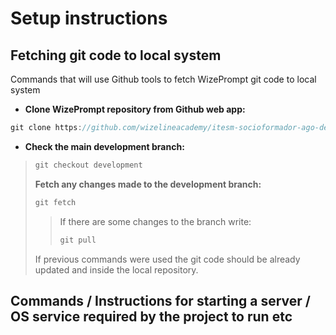 # Setup instructions

## Fetching git code to local system

Commands that will use Github tools to fetch WizePrompt git code to local system

* **Clone WizePrompt repository from Github web app:**

```js filename="TERMINAL" {1} copy
git clone https://github.com/wizelineacademy/itesm-socioformador-ago-dec-2023-team-02.git
```
* **Check the main development branch:**
> ```js filename="TERMINAL" {1} copy
> git checkout development
> ```
> **Fetch any changes made to the development branch:**
> ```js filename="TERMINAL" {1} copy
> git fetch
> ```
>   > If there are some changes to the branch write:
>   > ```js filename="TERMINAL" {1} copy
>   > git pull
>   > ```
> If previous commands were used the git code should be already updated and inside the local repository.



## Commands / Instructions for starting a server / OS service required by the project to run etc